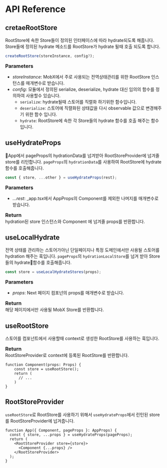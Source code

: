 # API Reference

## cretaeRootStore
RootStore에 속한 Store들이 정의된 인터페이스에 따라 hydrate되도록 해줍니다.
Store들에 정의된 hydrate 메소드를 RootStore가 hydrate 될때 호출 되도록 합니다.

```typescript
createRootStore(storeInstance, config?);
```

<font size="3">**Parameters**</font><br/>
- *storeInstance*: MobX에서 주로 사용되는 전역상태관리를 위한 RootStore 인스턴스를 매개변수로 받습니다.
- *config*: 모듈에서 정의된 serialize, deserialize, hydrate 대신 임의의 함수를 정의하여 사용할수 있습니다.
  - `serialize`: hydrate될때 스토어를 직렬화 하기위한 함수입니다.
  - `deserialize`: 스토어에 직렬화된 상태값을 다시 observable 값으로 변경해주기 위한 함수 입니다.
  - `hydrate`: RootStore에 속한 각 Store들의 hydrate 함수를 호출 해주는 함수입니다.



## useHydrateProps

App에서 pageProps의 hydrationData를 넘겨받아 RootStoreProvider에 넘겨줄 store를 리턴합니다.
`pageProps`의 `hydrationData`를 사용하여 RootStore에 hydrate함수를 호출해줍니다.

```typescript
const { store, ...other } = useHydrateProps(rest);
```

<font size="3">**Parameters**</font><br />
- *...rest*: _app.tsx에서 AppProps의 Component를 제외한 나머지를 매개변수로 받습니다.

<font size="3">**Return**</font><br />
hydration된 store 인스턴스와 Component 에 넘겨줄 props를 반환합니다.

## useLocalHydrate

전역 상태를 관리하는 스토어가아닌 단일페이지나 특정 도메인에서만 사용될 스토어를 hydration 해주는 훅입니다.
`pageProps`의 `hydrationLocalStore`를 넘겨 받아 Store들의 hydrate함수를 호출해줍니다.
```typescript
const store = useLocalHydrateStores(props);
```

<font size="3">**Parameters**</font><br />
- *props*: Next 페이지 컴포넌의 props를 매개변수로 받습니다. 

<font size="3">**Return**</font><br />
해당 페이지에서만 사용될 MobX Store를 반환합니다.

## useRootStore

스토어를 컴포넌트에서 사용할때 context로 생성한 RootStore를 사용하는 훅입니다.

<font size="3">**Return**</font><br />
RootStoreProvider로 context에 등록된 RootStore를 반환합니다.
```tsx {2}
function Component(props: Props) {
    const store = useRootStore();
    return (
      // ...
    )
}
```


## RootStoreProvider

`useRootStore`로 RootStore를 사용하기 위해서 
`useHydrateProps`에서 린턴된 store를 RootStoreProvider에 넙겨줍니다.

```tsx {2}
function App({ Component, pageProps }: AppProps) {
  const { store, ...props } = useHydrateProps(pageProps);
  return (
    <RootStoreProvider store={store}>
      <Component {...props} />
    </RootStoreProvider>
  );
}
```
